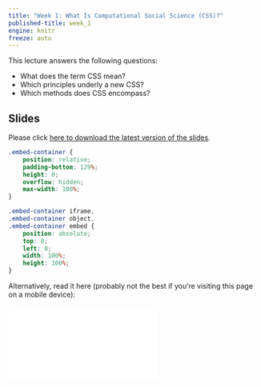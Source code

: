 ```yaml
---
title: "Week 1: What Is Computational Social Science (CSS)?"
published-title: week_1
engine: knitr
freeze: auto
---
```


This lecture answers the following questions:

- What does the term CSS mean?
- Which principles underly a new CSS?
- Which methods does CSS encompass?

## Slides 

Please click [here to download the latest version of the slides](./slides/20251014-intro.pdf).

```css

.embed-container {
    position: relative;
    padding-bottom: 129%;
    height: 0;
    overflow: hidden;
    max-width: 100%;
}

.embed-container iframe,
.embed-container object,
.embed-container embed {
    position: absolute;
    top: 0;
    left: 0;
    width: 100%;
    height: 100%;
}

```

Alternatively, read it here (probably not the best if you're visiting this page on a mobile device):

<div class="embed-container">
  <iframe src="./slides/20251014-intro.pdf" style="border: 0.5px"></iframe>
</div>


